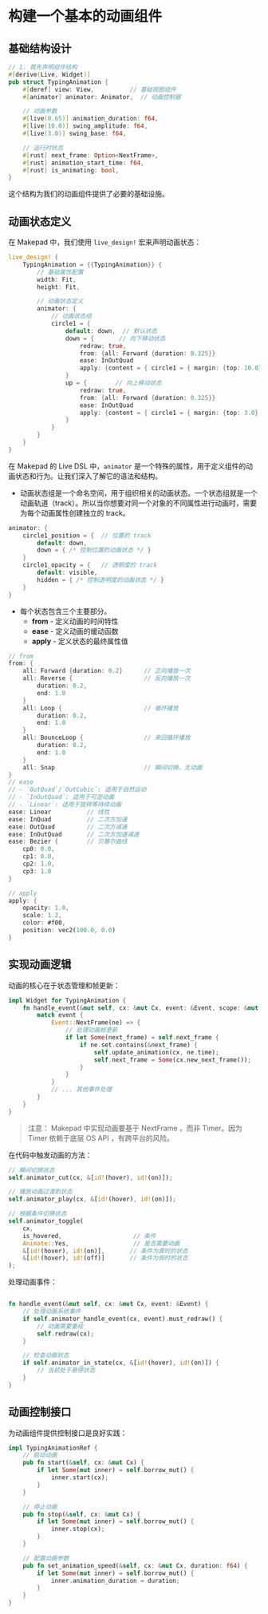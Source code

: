 # 构建一个基本的动画组件

## 基础结构设计

```rust
// 1. 首先声明组件结构
#[derive(Live, Widget)]
pub struct TypingAnimation {
    #[deref] view: View,          // 基础视图组件
    #[animator] animator: Animator,  // 动画控制器

    // 动画参数
    #[live(0.65)] animation_duration: f64,
    #[live(10.0)] swing_amplitude: f64,
    #[live(3.0)] swing_base: f64,

    // 运行时状态
    #[rust] next_frame: Option<NextFrame>,
    #[rust] animation_start_time: f64,
    #[rust] is_animating: bool,
}
```

这个结构为我们的动画组件提供了必要的基础设施。

## 动画状态定义

在 Makepad 中，我们使用 `live_design!` 宏来声明动画状态：

```rust
live_design! {
    TypingAnimation = {{TypingAnimation}} {
        // 基础属性配置
        width: Fit,
        height: Fit,

        // 动画状态定义
        animator: {
	        // 动画状态组
            circle1 = {
                default: down,  // 默认状态
                down = {       // 向下移动状态
                    redraw: true,
                    from: {all: Forward {duration: 0.325}}
                    ease: InOutQuad
                    apply: {content = { circle1 = { margin: {top: 10.0} }}}
                }
                up = {        // 向上移动状态
                    redraw: true,
                    from: {all: Forward {duration: 0.325}}
                    ease: InOutQuad
                    apply: {content = { circle1 = { margin: {top: 3.0} }}}
                }
            }
        }
    }
}
```

在 Makepad 的 Live DSL 中，`animator` 是一个特殊的属性，用于定义组件的动画状态和行为。让我们深入了解它的语法和结构。

- 动画状态组是一个命名空间，用于组织相关的动画状态。一个状态组就是一个动画轨道（track）。所以当你想要对同一个对象的不同属性进行动画时，需要为每个动画属性创建独立的 track。

```rust
animator: {
    circle1_position = {  // 位置的 track
        default: down,
        down = { /* 控制位置的动画状态 */ }
    }
    circle1_opacity = {   // 透明度的 track
        default: visible,
        hidden = { /* 控制透明度的动画状态 */ }
    }
}
```

- 每个状态包含三个主要部分。
    - **from** - 定义动画的时间特性
    - **ease** - 定义动画的缓动函数
    - **apply** - 定义状态的最终属性值

```rust
// from
from: {
    all: Forward {duration: 0.2}      // 正向播放一次
    all: Reverse {                    // 反向播放一次
        duration: 0.2,
        end: 1.0
    }
    all: Loop {                       // 循环播放
        duration: 0.2,
        end: 1.0
    }
    all: BounceLoop {                 // 来回循环播放
        duration: 0.2,
        end: 1.0
    }
    all: Snap                         // 瞬间切换，无动画
}
// ease
// - `OutQuad`/`OutCubic`: 适用于自然运动
// - `InOutQuad`: 适用于可逆动画
// - `Linear`: 适用于旋转等持续动画
ease: Linear          // 线性
ease: InQuad          // 二次方加速
ease: OutQuad         // 二次方减速
ease: InOutQuad       // 二次方加速减速
ease: Bezier {        // 贝塞尔曲线
    cp0: 0.0,
    cp1: 0.0,
    cp2: 1.0,
    cp3: 1.0
}

// apply
apply: {
    opacity: 1.0,
    scale: 1.2,
    color: #f00,
    position: vec2(100.0, 0.0)
}
```
## 实现动画逻辑

动画的核心在于状态管理和帧更新：

```rust
impl Widget for TypingAnimation {
    fn handle_event(&mut self, cx: &mut Cx, event: &Event, scope: &mut Scope) {
        match event {
            Event::NextFrame(ne) => {
                // 处理动画帧更新
                if let Some(next_frame) = self.next_frame {
                    if ne.set.contains(&next_frame) {
                        self.update_animation(cx, ne.time);
                        self.next_frame = Some(cx.new_next_frame());
                    }
                }
            }
            // ... 其他事件处理
        }
    }
}
```

> 注意： Makepad 中实现动画要基于 NextFrame ，而非 Timer。因为 Timer 依赖于底层 OS API ，有跨平台的风险。

在代码中触发动画的方法：

```rust
// 瞬间切换状态
self.animator_cut(cx, &[id!(hover), id!(on)]);

// 播放动画过渡到状态
self.animator_play(cx, &[id!(hover), id!(on)]);

// 根据条件切换状态
self.animator_toggle(
    cx,
    is_hovered,                    // 条件
    Animate::Yes,                  // 是否需要动画
    &[id!(hover), id!(on)],       // 条件为真时的状态
    &[id!(hover), id!(off)]       // 条件为假时的状态
);
```

处理动画事件：

```rust

fn handle_event(&mut self, cx: &mut Cx, event: &Event) {
    // 处理动画系统事件
    if self.animator_handle_event(cx, event).must_redraw() {
        // 动画需要重绘
        self.redraw(cx);
    }

    // 检查动画状态
    if self.animator_in_state(cx, &[id!(hover), id!(on)]) {
        // 当前处于悬停状态
    }
}
```

## 动画控制接口

为动画组件提供控制接口是良好实践：

```rust
impl TypingAnimationRef {
    // 启动动画
    pub fn start(&self, cx: &mut Cx) {
        if let Some(mut inner) = self.borrow_mut() {
            inner.start(cx);
        }
    }

    // 停止动画
    pub fn stop(&self, cx: &mut Cx) {
        if let Some(mut inner) = self.borrow_mut() {
            inner.stop(cx);
        }
    }

    // 配置动画参数
    pub fn set_animation_speed(&self, cx: &mut Cx, duration: f64) {
        if let Some(mut inner) = self.borrow_mut() {
            inner.animation_duration = duration;
        }
    }
}
```
